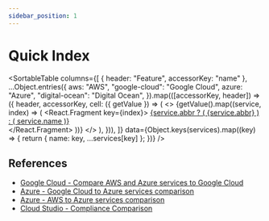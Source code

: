 ```yaml
---
sidebar_position: 1
---
```



# Quick Index

<SortableTable
  columns={[
    { header: "Feature", accessorKey: "name" },
    ...Object.entries({
      aws: "AWS",
      "google-cloud": "Google Cloud",
      azure: "Azure",
      "digital-ocean": "Digital Ocean",
    }).map(([accessorKey, header]) => ({
      header,
      accessorKey,
      cell: ({ getValue }) => (
        <>
          {getValue().map((service, index) => (
            <React.Fragment key={index}>
              <a href={service.url} target="blank" rel="noreferrer noopener">
                {service.abbr ? (
                  <abbr title={service.name}>{service.abbr}</abbr>
                ) : (
                  service.name
                )}
              </a>
              <br />
            </React.Fragment>
          ))}
        </>
      ),
    })),
  ]}
  data={Object.keys(services).map((key) => {
    return { name: key, ...services[key] };
  })}
/>

## References

- [Google Cloud - Compare AWS and Azure services to Google Cloud](https://cloud.google.com/docs/get-started/aws-azure-gcp-service-comparison)
- [Azure - Google Cloud to Azure services comparison](https://learn.microsoft.com/en-us/azure/architecture/gcp-professional/services)
- [Azure - AWS to Azure services comparison](https://learn.microsoft.com/en-us/azure/architecture/aws-professional/services)
- [Cloud Studio - Compliance Comparison](https://cloudstudio.com.au/2022/06/26/compliance-comparison)

